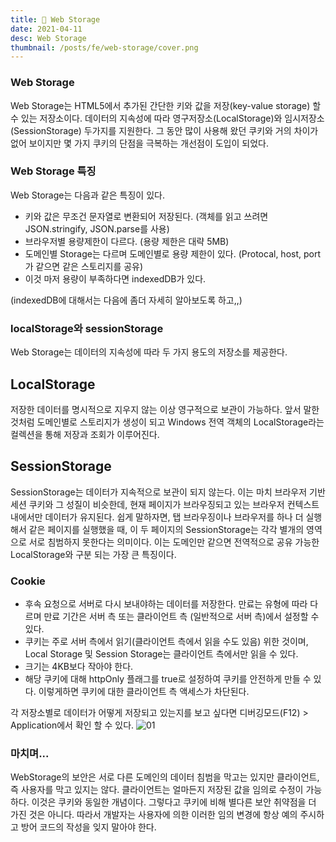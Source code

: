 ```yaml
---
title: 🤠 Web Storage
date: 2021-04-11
desc: Web Storage
thumbnail: /posts/fe/web-storage/cover.png
---
```


### Web Storage

Web Storage는 HTML5에서 추가된 간단한 키와 값을 저장(key-value storage) 할 수 있는 저장소이다. 
데이터의 지속성에 따라 영구저장소(LocalStorage)와 임시저장소(SessionStorage) 두가지를 지원한다. 그 동안 많이 사용해 왔던 쿠키와 거의 차이가 없어 보이지만 
몇 가지 쿠키의 단점을 극복하는 개선점이 도입이 되었다.

### Web Storage 특징

Web Storage는 다음과 같은 특징이 있다.

- 키와 값은 무조건 문자열로 변환되어 저장된다. (객체를 읽고 쓰려면 JSON.stringify, JSON.parse를 사용)
- 브라우저별 용량제한이 다르다. (용량 제한은 대략 5MB)
- 도메인별 Storage는 다르며 도메인별로 용량 제한이 있다. (Protocal, host, port가 같으면 같은 스토리지를 공유)
- 이것 마저 용량이 부족하다면 indexedDB가 있다.

 (indexedDB에 대해서는 다음에 좀더 자세히 알아보도록 하고,,)

### localStorage와 sessionStorage
Web Storage는 데이터의 지속성에 따라 두 가지 용도의 저장소를 제공한다.

## LocalStorage

저장한 데이터를 명시적으로 지우지 않는 이상 영구적으로 보관이 가능하다. 앞서 말한 것처럼 도메인별로 스토리지가 생성이 되고 Windows 전역 객체의 LocalStorage라는 컬렉션을 통해 저장과 조회가 이루어진다.


## SessionStorage

SessionStorage는 데이터가 지속적으로 보관이 되지 않는다. 이는 마치 브라우저 기반 세션 쿠키와 그 성질이 비슷한데, 현재 페이지가 브라우징되고 있는 브라우저 컨텍스트 내에서만 데이터가 유지된다. 
쉽게 말하자면, 탭 브라우징이나 브라우저를 하나 더 실행해서 같은 페이지를 실행했을 때, 이 두 페이지의 SessionStorage는 각각 별개의 영역으로 서로 침범하지 못한다는 의미이다. 이는 도메인만 같으면 전역적으로 공유 가능한 LocalStorage와 구분 되는 가장 큰 특징이다.

### Cookie

- 후속 요청으로 서버로 다시 보내야하는 데이터를 저장한다. 만료는 유형에 따라 다르며 만료 기간은 서버 측 또는 클라이언트 측 (일반적으로 서버 측)에서 설정할 수 있다.
- 쿠키는 주로 서버 측에서 읽기(클라이언트 측에서 읽을 수도 있음) 위한 것이며, Local Storage 및 Session Storage는 클라이언트 측에서만 읽을 수 있다.
- 크기는 4KB보다 작아야 한다.
- 해당 쿠키에 대해 httpOnly 플래그를 true로 설정하여 쿠키를 안전하게 만들 수 있다. 이렇게하면 쿠키에 대한 클라이언트 측 액세스가 차단된다.

각 저장소별로 데이터가 어떻게 저장되고 있는지를 보고 싶다면 디버깅모드(F12) > Application에서 확인 할 수 있다.
![01](/posts/fe/web-storage/web-01.png)

### 마치며...
WebStorage의 보안은 서로 다른 도메인의 데이터 침범을 막고는 있지만 클라이언트, 즉 사용자를 막고 있지는 않다. 클라이언트는 얼마든지 저장된 값을 임의로 수정이 가능하다. 이것은 쿠키와 동일한 개념이다. 그렇다고 쿠키에 비해 별다른 보안 취약점을 더 가진 것은 아니다. 따라서 개발자는 사용자에 의한 이러한 임의 변경에 항상 예의 주시하고 방어 코드의 작성을 잊지 말아야 한다.